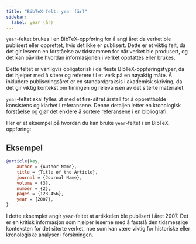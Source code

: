 ```yaml
---
title: "BibTeX-felt: year (år)"
sidebar:
  label: year (år)
---
```



`year`-feltet brukes i en BibTeX-oppføring for å angi året da verket ble publisert eller opprettet, hvis det ikke er publisert. Dette er et viktig felt, da det gir leseren en forståelse av tidsrammen for når verket ble produsert, og det kan påvirke hvordan informasjonen i verket oppfattes eller brukes.

<CiteDrive />

Dette feltet er vanligvis obligatorisk i de fleste BibTeX-oppføringstyper, da det hjelper med å sitere og referere til et verk på en nøyaktig måte. Å inkludere publiseringsåret er en standardpraksis i akademisk skriving, da det gir viktig kontekst om timingen og relevansen av det siterte materialet.

`year`-feltet skal fylles ut med et fire-sifret årstall for å opprettholde konsistens og klarhet i referansene. Denne detaljen letter en kronologisk forståelse og gjør det enklere å sortere referansene i en bibliografi.

Her er et eksempel på hvordan du kan bruke `year`-feltet i en BibTeX-oppføring:

## Eksempel

```bibtex
@article{key,
    author = {Author Name},
    title = {Title of the Article},
    journal = {Journal Name},
    volume = {3},
    number = {2},
    pages = {123-456},
    year = {2007},
}
```

I dette eksemplet angir `year`-feltet at artikkelen ble publisert i året 2007. Det er en kritisk informasjon som hjelper leserne med å fastslå den tidsmessige konteksten for det siterte verket, noe som kan være viktig for historiske eller kronologiske analyser i forskningen.
